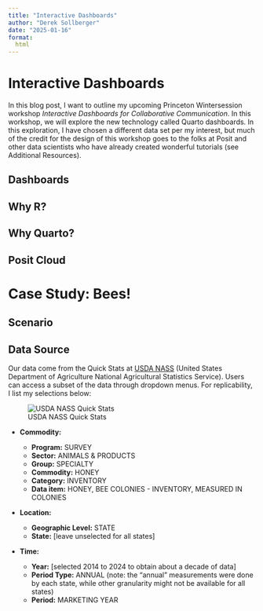 ```yaml
---
title: "Interactive Dashboards"
author: "Derek Sollberger"
date: "2025-01-16"
format:
  html
---
```


# Interactive Dashboards

In this blog post, I want to outline my upcoming Princeton Wintersession workshop *Interactive Dashboards for Collaborative Communication*.  In this workshop, we will explore the new technology called Quarto dashboards. In this exploration, I have chosen a different data set per my interest, but much of the credit for the design of this workshop goes to the folks at Posit and other data scientists who have already created wonderful tutorials (see Additional Resources).

## Dashboards

## Why R?

## Why Quarto?

## Posit Cloud

# Case Study: Bees!

## Scenario

## Data Source

Our data come from the Quick Stats at [USDA NASS](https://www.nass.usda.gov/) (United States Department of Agriculture National Agricultural Statistics Service).  Users can access a subset of the data through dropdown menus.  For replicability, I list my selections below:

![USDA NASS Quick Stats](bee_search_criteria.png)

* **Commodity:**

    * **Program:** SURVEY
    * **Sector:** ANIMALS & PRODUCTS
    * **Group:** SPECIALTY
    * **Commodity:** HONEY
    * **Category:** INVENTORY
    * **Data item:** HONEY, BEE COLONIES - INVENTORY, MEASURED IN COLONIES
    
* **Location:**

    * **Geographic Level:** STATE
    * **State:** [leave unselected for all states]
    
* **Time:**

    * **Year:** [selected 2014 to 2024 to obtain about a decade of data]
    * **Period Type:** ANNUAL (note: the "annual" measurements were done by each state, while other granularity might not be available for all states)
    * **Period:** MARKETING YEAR